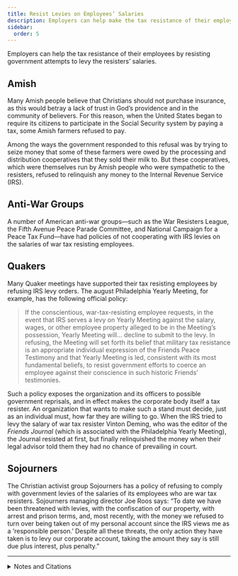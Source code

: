 ```yaml
---
title: Resist Levies on Employees’ Salaries
description: Employers can help make the tax resistance of their employees more successful by resisting government attempts to levy the resisters’ salaries.
sidebar:
  order: 5
---
```


Employers can help the tax resistance of their employees by resisting government attempts to levy the resisters’ salaries.

## <Badge text="Example" size="medium" /> Amish

Many Amish people believe that Christians should not purchase insurance, as this would betray a lack of trust in God’s providence and in the community of believers.
For this reason, when the United States began to require its citizens to participate in the Social Security system by paying a tax, some Amish farmers refused to pay.

Among the ways the government responded to this refusal was by trying to seize money that some of these farmers were owed by the processing and distribution cooperatives that they sold their milk to.
But these cooperatives, which were themselves run by Amish people who were sympathetic to the resisters, refused to relinquish any money to the Internal Revenue Service (IRS).

## <Badge text="Example" size="medium" /> Anti-War Groups

A number of American anti-war groups—such as the War Resisters League, the Fifth Avenue Peace Parade Committee, and National Campaign for a Peace Tax Fund—have had policies of not cooperating with IRS levies on the salaries of war tax resisting employees.

## <Badge text="Example" size="medium" /> Quakers

Many Quaker meetings have supported their tax resisting employees by refusing IRS levy orders.
The august Philadelphia Yearly Meeting, for example, has the following official policy:

> If the conscientious, war-tax-resisting employee requests, in the event that IRS serves a levy on Yearly Meeting against the salary, wages, or other employee property alleged to be in the Meeting’s possession, Yearly Meeting will… decline to submit to the levy.
> In refusing, the Meeting will set forth its belief that military tax resistance is an appropriate individual expression of the Friends Peace Testimony and that Yearly Meeting is led, consistent with its most fundamental beliefs, to resist government efforts to coerce an employee against their conscience in such historic Friends’ testimonies.

Such a policy exposes the organization and its officers to possible government reprisals, and in effect makes the corporate body itself a tax resister.
An organization that wants to make such a stand must decide, just as an individual must, how far they are willing to go.
When the IRS tried to levy the salary of war tax resister Vinton Deming, who was the editor of the <i>Friends Journal</i> (which is associated with the Philadelphia Yearly Meeting), the Journal resisted at first, but finally relinquished the money when their legal advisor told them they had no chance of prevailing in court.

## <Badge text="Example" size="medium" /> Sojourners

The Christian activist group Sojourners has a policy of refusing to comply with government levies of the salaries of its employees who are war tax resisters.
Sojourners managing director Joe Roos says:
“To date we have been threatened with levies, with the confiscation of our property, with arrest and prison terms, and, most recently, with the money we refused to turn over being taken out of my personal account since the IRS views me as a ‘responsible person.’
Despite all these threats, the only action they have taken is to levy our corporate account, taking the amount they say is still due plus interest, plus penalty.”

---

<details>
<summary>Notes and Citations</summary>

* Igou, Brad “Valentine Byler vs. the IRS: ‘Pay Unto Caesar—The Amish & Social Security’ ” <i>Amish Country News</i> 1999, 2005
* “Policy on Military Tax Refusal by Philadelphia Yearly Meeting Employees and on IRS Levies and Other Collection Efforts,” approved by the meeting in 1988 (reaffirming a practice established in 1975), and revised in 2010
* [“Magazine to Pay IRS”](https://news.google.com/newspapers?id=Lp4tAAAAIBAJ&sjid=8J8FAAAAIBAJ&pg=1918,4491133&hl=en) <i>Reading Eagle</i> 25 April 1992, p. A16
* [<i>Organizational War Tax Resistance</i>](https://nwtrcc.org/PDFs/practical6.pdf), National War Tax Resistance Coordinating Committee (2008)

</details>

